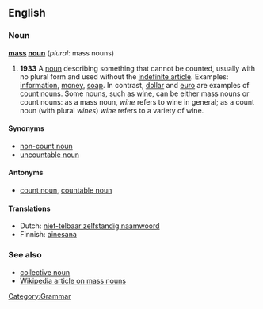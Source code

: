 ==English==
===Noun===
'''[[mass]] [[noun]]''' (''plural'': mass nouns)

# '''1933'''<!--OED--> A [[noun]] describing something that cannot be counted, usually with no plural form and used without the [[indefinite article]].  Examples: [[information]], [[money]], [[soap]].  In contrast, [[dollar]] and [[euro]] are examples of [[count noun]]s.  Some nouns, such as [[wine]], can be either mass nouns or count nouns: as a mass noun, ''wine'' refers to wine in general; as a count noun (with plural ''wines'') ''wine'' refers to a variety of wine.

====Synonyms====
*[[non-count noun]]
*[[uncountable noun]]

====Antonyms====
*[[count noun]], [[countable noun]]

====Translations====
*Dutch: [[niet-telbaar zelfstandig naamwoord]]
*Finnish: [[ainesana]]

===See also===
*[[collective noun]]
*[[w:Mass noun|Wikipedia article on mass nouns]]

[[Category:Grammar]]